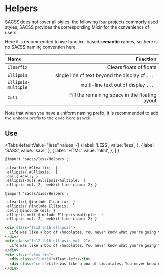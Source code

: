 # Helpers

SACSS does not cover all styles, the following four projects commonly used styles, SACSS provides the corresponding Mixin for the convenience of users.

Here it is recommended to use function-based **semantic** names, so there is no SACSS naming convention here.

|Name|Function|
|:----|----:|
|`Clearfix`| Clears floats of floats |
|`Ellipsis`| single line of text beyond the display of `... ` |
|`Ellipsis-multiple`| multi-line text out of display `... `
|`Cell`|Fill the remaining space in the floating layout|

Note that when you have a uniform naming prefix, it is recommended to add the uniform prefix to the code here as well.

## Use


<Helpers/>



<Tabs
  defaultValue="less"
  values={[
    { label: 'LESS', value: 'less', },
    { label: 'SASS', value: 'sass', },
    { label: 'HTML', value: 'html', },
  ]
  }
>
<TabItem value="less">

```less
@import 'sacss/less/Helpers';

.clearfix{ #Clearfix;  }
.ellipsis{ #Ellipsis;  }
.cell{ #Cell; }
.ellipsis-mul{ #Ellipsis-multiple;  }
.ellipsis-mul._2{ -webkit-line-clamp: 2; }
```

</TabItem>
<TabItem value="sass">

```less
@import 'sacss/sass/Helpers';

.clearfix{ @include Clearfix;  }
.ellipsis{ @include Ellipsis;  }
.cell{ @include Cell; }
.ellipsis-mul{ @include Ellipsis-multiple;  }
.ellipsis-mul._2{ -webkit-line-clamp: 2; }
```

</TabItem>

<TabItem value="html">

```html
<div class="fs12 lh16 ellipsis">
  Life was like a box of chocolates. You never know what you're going to get.
</div>
<div class="fs12 lh16 ellipsis-mul _2">
  Life was like a box of chocolates. You never know what you're going to get.
</div>
<div class="clearfix">
  <div class="fl mr16">float-left</div>
  <div class="cell">Life was like a box of chocolates. You never know what you're going to get.</div>
</div>
```

</TabItem>
</Tabs>
